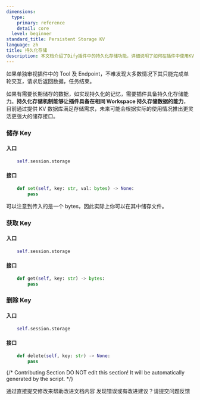 ```yaml
---
dimensions:
  type:
    primary: reference
    detail: core
  level: beginner
standard_title: Persistent Storage KV
language: zh
title: 持久化存储
description: 本文档介绍了Dify插件中的持久化存储功能，详细说明了如何在插件中使用KV数据库来储存、获取和删除数据。这一功能使插件能够在相同Workspace内持久化存储数据，满足跨会话数据保存的需求。
---
```


如果单独审视插件中的 Tool 及 Endpoint，不难发现大多数情况下其只能完成单轮交互，请求后返回数据，任务结束。

如果有需要长期储存的数据，如实现持久化的记忆，需要插件具备持久化存储能力。**持久化存储机制能够让插件具备在相同 Workspace 持久存储数据的能力**，目前通过提供 KV 数据库满足存储需求，未来可能会根据实际的使用情况推出更灵活更强大的储存接口。

### 储存 Key

#### **入口**

```python
    self.session.storage
```

#### **接口**

```python
    def set(self, key: str, val: bytes) -> None:
        pass
```

可以注意到传入的是一个 bytes，因此实际上你可以在其中储存文件。

### 获取 Key

#### **入口**

```python
    self.session.storage
```

#### **接口**

```python
    def get(self, key: str) -> bytes:
        pass
```

### 删除 Key

#### **入口**

```python
    self.session.storage
```

#### **接口**

```python
    def delete(self, key: str) -> None:
        pass
```

{/*
Contributing Section
DO NOT edit this section!
It will be automatically generated by the script.
*/}

<CardGroup cols="2">
    <Card
        title="编辑此页面"
        icon="pen-to-square"
        href="https://github.com/langgenius/dify-docs-mintlify/edit/main/plugin_dev_zh/0411-persistent-storage-kv.mdx"
    >
        通过直接提交修改来帮助改进文档内容
    </Card>
    <Card
        title="提交问题"
        icon="github"
        href="https://github.com/langgenius/dify-docs-mintlify/issues/new?title=文档问题%3A%20persistent-storage&body=%23%23%20问题描述%0A%3C%21--%20请简要描述您发现的问题%20--%3E%0A%0A%23%23%20页面链接%0Ahttps%3A%2F%2Fgithub.com%2Flanggenius%2Fdify-docs-mintlify%2Fblob%2Fmain%2Fplugin_dev_zh%2F0411-persistent-storage-kv.mdx%0A%0A%23%23%20建议修改%0A%3C%21--%20如果有具体的修改建议，请在此说明%20--%3E%0A%0A%3C%21--%20感谢您对文档质量的关注！%20--%3E"
    >
        发现错误或有改进建议？请提交问题反馈
    </Card>
</CardGroup>

